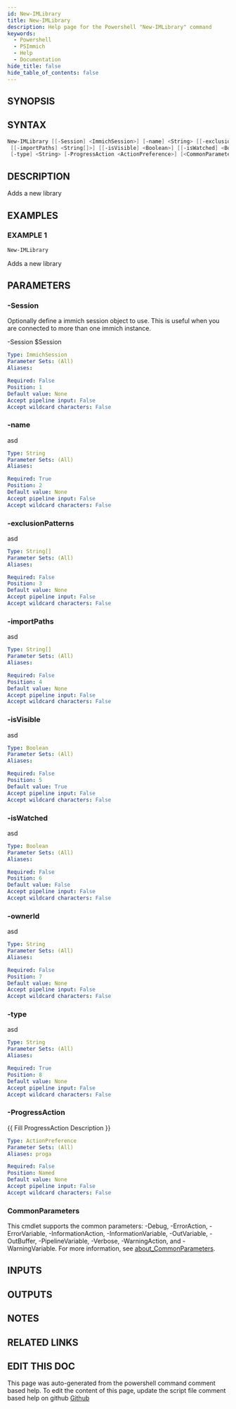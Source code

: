```yaml
---
id: New-IMLibrary
title: New-IMLibrary
description: Help page for the Powershell "New-IMLibrary" command
keywords:
  - Powershell
  - PSImmich
  - Help
  - Documentation
hide_title: false
hide_table_of_contents: false
---
```


## SYNOPSIS

## SYNTAX

```powershell
New-IMLibrary [[-Session] <ImmichSession>] [-name] <String> [[-exclusionPatterns] <String[]>]
 [[-importPaths] <String[]>] [[-isVisible] <Boolean>] [[-isWatched] <Boolean>] [[-ownerId] <String>]
 [-type] <String> [-ProgressAction <ActionPreference>] [<CommonParameters>]
```

## DESCRIPTION

Adds a new library

## EXAMPLES

### EXAMPLE 1

```powershell
New-IMLibrary
```

Adds a new library

## PARAMETERS

### -Session

Optionally define a immich session object to use.
This is useful when you are connected to more than one immich instance.

-Session $Session

```yaml
Type: ImmichSession
Parameter Sets: (All)
Aliases:

Required: False
Position: 1
Default value: None
Accept pipeline input: False
Accept wildcard characters: False
```

### -name

asd

```yaml
Type: String
Parameter Sets: (All)
Aliases:

Required: True
Position: 2
Default value: None
Accept pipeline input: False
Accept wildcard characters: False
```

### -exclusionPatterns

asd

```yaml
Type: String[]
Parameter Sets: (All)
Aliases:

Required: False
Position: 3
Default value: None
Accept pipeline input: False
Accept wildcard characters: False
```

### -importPaths

asd

```yaml
Type: String[]
Parameter Sets: (All)
Aliases:

Required: False
Position: 4
Default value: None
Accept pipeline input: False
Accept wildcard characters: False
```

### -isVisible

asd

```yaml
Type: Boolean
Parameter Sets: (All)
Aliases:

Required: False
Position: 5
Default value: True
Accept pipeline input: False
Accept wildcard characters: False
```

### -isWatched

asd

```yaml
Type: Boolean
Parameter Sets: (All)
Aliases:

Required: False
Position: 6
Default value: False
Accept pipeline input: False
Accept wildcard characters: False
```

### -ownerId

asd

```yaml
Type: String
Parameter Sets: (All)
Aliases:

Required: False
Position: 7
Default value: None
Accept pipeline input: False
Accept wildcard characters: False
```

### -type

asd

```yaml
Type: String
Parameter Sets: (All)
Aliases:

Required: True
Position: 8
Default value: None
Accept pipeline input: False
Accept wildcard characters: False
```

### -ProgressAction

\{\{ Fill ProgressAction Description \}\}

```yaml
Type: ActionPreference
Parameter Sets: (All)
Aliases: proga

Required: False
Position: Named
Default value: None
Accept pipeline input: False
Accept wildcard characters: False
```

### CommonParameters

This cmdlet supports the common parameters: -Debug, -ErrorAction, -ErrorVariable, -InformationAction, -InformationVariable, -OutVariable, -OutBuffer, -PipelineVariable, -Verbose, -WarningAction, and -WarningVariable. For more information, see [about_CommonParameters](http://go.microsoft.com/fwlink/?LinkID=113216).

## INPUTS

## OUTPUTS

## NOTES

## RELATED LINKS

## EDIT THIS DOC 

This page was auto-generated from the powershell command comment based help. To edit the content of this page, update the script file comment based help on github [Github](https://github.com/hanpq/PSImmich)

